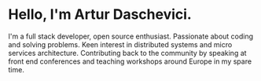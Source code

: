 
<div
  sx={{
    display: `flex`,
    flexDirection: `row-reverse`
  }}
>

<h1>Hello, I'm Artur Daschevici.</h1>
<Logo width={32} />
</div>

I'm a full stack developer, open source enthusiast. Passionate about coding and solving problems. Keen interest in distributed systems and micro services architecture. Contributing back to the community by speaking at front end conferences and teaching workshops around Europe in my spare time.
